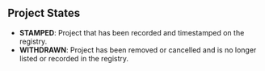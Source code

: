 


## Project States

 - **STAMPED**: Project that has been recorded and timestamped on the registry.
 - **WITHDRAWN**: Project has been removed or cancelled and is no longer listed or recorded in the registry.

